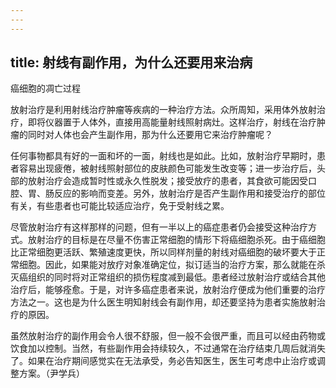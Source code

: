 ```yaml
---
---
---
```

title: 射线有副作用，为什么还要用来治病
---




癌细胞的凋亡过程



放射治疗是利用射线治疗肿瘤等疾病的一种治疗方法。众所周知，采用体外放射治疗，即将仪器置于人体外，直接用高能量射线照射病灶。这样治疗，射线在治疗肿瘤的同时对人体也会产生副作用，那为什么还要用它来治疗肿瘤呢？

任何事物都具有好的一面和坏的一面，射线也是如此。比如，放射治疗早期时，患者容易出现疲倦，被射线照射部位的皮肤颜色可能发生改变等；进一步治疗后，头部的放射治疗会造成暂时性或永久性脱发；接受放疗的患者，其食欲可能因受口腔、胃、肠反应的影响而变差。另外，放射治疗是否产生副作用和接受治疗的部位有关，有些患者也可能比较适应治疗，免于受射线之累。

尽管放射治疗有这样那样的问题，但有一半以上的癌症患者仍会接受这种治疗方式。放射治疗的目标是在尽量不伤害正常细胞的情形下将癌细胞杀死。由于癌细胞比正常细胞更活跃、繁殖速度更快，所以同样剂量的射线对癌细胞的破坏要大于正常细胞。因此，如果能对放疗对象准确定位，拟订适当的治疗方案，那么就能在杀灭癌组织的同时将对正常组织的损伤程度减到最低。患者经过放射治疗或结合其他治疗后，能够痊愈。于是，对许多癌症患者来说，放射治疗便成为他们重要的治疗方法之一。这也是为什么医生明知射线会有副作用，却还要坚持为患者实施放射治疗的原因。

虽然放射治疗的副作用会令人很不舒服，但一般不会很严重，而且可以经由药物或饮食加以控制。当然，有些副作用会持续较久，不过通常在治疗结束几周后就消失了。如果在治疗期间感觉实在无法承受，务必告知医生，医生可考虑中止治疗或调整方案。（尹学兵）